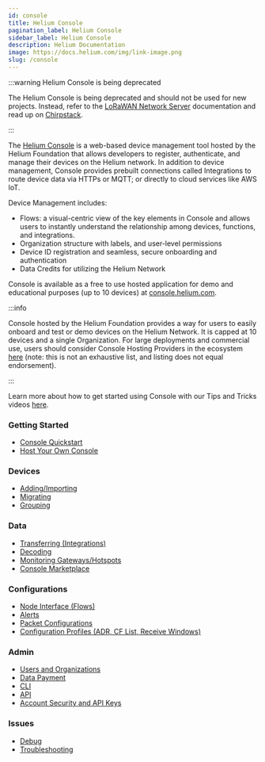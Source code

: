 ```yaml
---
id: console
title: Helium Console
pagination_label: Helium Console
sidebar_label: Helium Console
description: Helium Documentation
image: https://docs.helium.com/img/link-image.png
slug: /console
---
```


:::warning Helium Console is being deprecated

The Helium Console is being deprecated and should not be used for new projects. Instead, refer to
the [LoRaWAN Network Server](/iot/lorawan-network-servers) documentation and read up on
[Chirpstack](https://www.chirpstack.io).

:::

The [Helium Console](http://console.helium.com/) is a web-based device management tool hosted by the
Helium Foundation that allows developers to register, authenticate, and manage their devices on the
Helium network. In addition to device management, Console provides prebuilt connections called
Integrations to route device data via HTTPs or MQTT; or directly to cloud services like AWS IoT.

Device Management includes:

- Flows: a visual-centric view of the key elements in Console and allows users to instantly
  understand the relationship among devices, functions, and integrations.
- Organization structure with labels, and user-level permissions
- Device ID registration and seamless, secure onboarding and authentication
- Data Credits for utilizing the Helium Network

Console is available as a free to use hosted application for demo and educational purposes (up to 10
devices) at [console.helium.com](https://console.helium.com).

:::info

Console hosted by the Helium Foundation provides a way for users to easily onboard and test or demo
devices on the Helium Network. It is capped at 10 devices and a single Organization. For large
deployments and commercial use, users should consider Console Hosting Providers in the ecosystem
[here](/console/hosting-providers) (note: this is not an exhaustive list, and listing does not equal
endorsement).

:::

Learn more about how to get started using Console with our Tips and Tricks videos
[here](https://www.youtube.com/playlist?list=PLtKQNefsR5zNjWkXqdRXeBbSmYWRJFCuo).

### Getting Started

- [Console Quickstart](/console/quickstart)
- [Host Your Own Console](/network-iot/run-a-network-server)

### Devices

- [Adding/Importing](/console/adding-devices)
- [Migrating](/console/migrating-devices)
- [Grouping](/console/labels)

### Data

- [Transferring (Integrations)](/console/integrations)
- [Decoding](/console/functions)
- [Monitoring Gateways/Hotspots](/console/coverage)
- [Console Marketplace](/console/marketplace)

### Configurations

- [Node Interface (Flows)](/console/flows)
- [Alerts](/console/alerts)
- [Packet Configurations](/console/multi-packets)
- [Configuration Profiles (ADR, CF List, Receive Windows)](/console/profiles)

### Admin

- [Users and Organizations](/console/users)
- [Data Payment](/tokens/data-credit)
- [CLI](/console/cli)
- [API](/console/api)
- [Account Security and API Keys](/console/my-account)

### Issues

- [Debug](/console/debug)
- [Troubleshooting](/console/troubleshooting)
